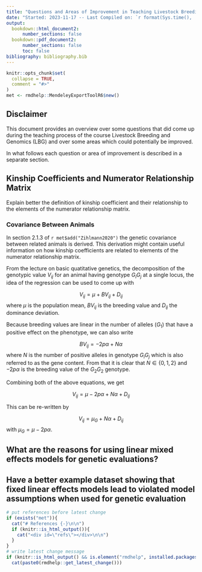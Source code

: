 ```yaml
---
title: "Questions and Areas of Improvement in Teaching Livestock Breeding and Genomics (LBG)"
date: "Started: 2023-11-17 -- Last Compiled on: `r format(Sys.time(), '%Y-%m-%d')`"
output: 
  bookdown::html_document2: 
      number_sections: false
  bookdown::pdf_document2: 
      number_sections: false
      toc: false
bibliography: bibliography.bib 
---
```


```r
knitr::opts_chunk$set(
  collapse = TRUE,
  comment = "#>"
)
met <- rmdhelp::MendeleyExportToolR6$new()
```


## Disclaimer
This document provides an overview over some questions that did come up during the teaching process of the course Livestock Breeding and Genomics (LBG) and over some areas which could potentially be improved.

In what follows each question or area of improvement is described in a separate section.


## Kinship Coefficients and Numerator Relationship Matrix
Explain better the definition of kinship coefficient and their relationship to the elements of the numerator relationship matrix.

### Covariance Between Animals
In section 2.1.3 of `r met$add("Zihlmann2020")` the genetic covariance between related animals is derived. This derivation might contain useful information on how kinship coefficients are related to elements of the numerator relationship matrix.

From the lecture on basic quatitative genetics, the decomposition of the genotypic value $V_{ij}$ for an animal having genotype $G_iG_j$ at a single locus, the idea of the regression can be used to come up with 

$$V_{ij} = \mu + BV_{ij} + D_{ij}$$
where $\mu$ is the population mean, $BV_{ij}$ is the breeding value and $D_{ij}$ the dominance deviation.

Because breeding values are linear in the number of alleles ($G_1$) that have a positive effect on the phenotype, we can also write

$$BV_{ij} = -2p\alpha + N\alpha$$
where $N$ is the number of positive alleles in genotype $G_iG_j$ which is also referred to as the gene content. From that it is clear that $N \in \{0,1,2\}$ and $-2p\alpha$ is the breeding value of the $G_2G_2$ genotype.

Combining both of the above equations, we get

$$V_{ij} = \mu - 2p\alpha + N\alpha + D_{ij}$$

This can be re-written by

$$V_{ij} = \mu_G + N\alpha + D_{ij}$$
with $\mu_G = \mu - 2p\alpha$.




## What are the reasons for using linear mixed effects models for genetic evaluations?


## Have a better example dataset showing that fixed linear effects models lead to violated model assumptions when used for genetic evaluation






```r
# put references before latest change
if (exists("met")){
  cat("# References {-}\n\n")
  if (knitr::is_html_output()){
    cat("<div id=\"refs\"></div>\n\n")
  }
}
# write latest change message
if (knitr::is_html_output() && is.element("rmdhelp", installed.packages()))
  cat(paste0(rmdhelp::get_latest_change()))
```
